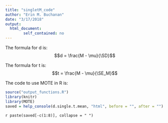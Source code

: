 ```yaml
---
title: "singletM_code"
author: "Erin M. Buchanan"
date: "3/17/2018"
output: 
  html_document:
        self_contained: no
---
```

 
The formula for d is: $$d = \frac{M - \mu}{\SD}$$
 
The formula for t is: $$t = \frac{M - \mu}{\SE_M}$$
 
The code to use MOTE in R is: 
 
```r
source("output_functions.R")
library(knitr)
library(MOTE)
saved = help_console(d.single.t.mean, "html", before = "", after = "")
```
 
`r paste(saved[-c(1:8)], collapse = " ")`